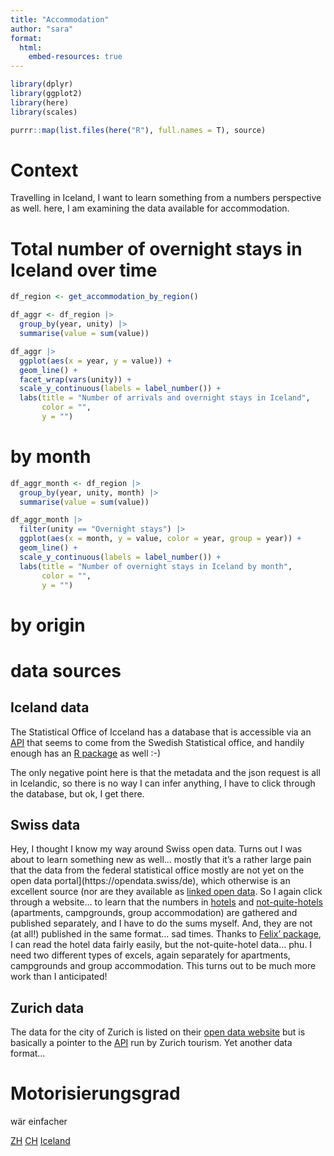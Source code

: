 ```yaml
---
title: "Accommodation"
author: "sara"
format: 
  html:
    embed-resources: true
---
```


```r
library(dplyr)
library(ggplot2)
library(here)
library(scales)

purrr::map(list.files(here("R"), full.names = T), source)
```

# Context

Travelling in Iceland, I want to learn something from a numbers perspective as well. here, I am examining the data available for accommodation.

# Total number of overnight stays in Iceland over time

```r
df_region <- get_accommodation_by_region()

df_aggr <- df_region |> 
  group_by(year, unity) |> 
  summarise(value = sum(value))
```

```r
df_aggr |> 
  ggplot(aes(x = year, y = value)) +
  geom_line() +
  facet_wrap(vars(unity)) +
  scale_y_continuous(labels = label_number()) +
  labs(title = "Number of arrivals and overnight stays in Iceland",
       color = "",
       y = "")
```


# by month

```r
df_aggr_month <- df_region |> 
  group_by(year, unity, month) |> 
  summarise(value = sum(value))
```

```r
df_aggr_month |> 
  filter(unity == "Overnight stays") |> 
  ggplot(aes(x = month, y = value, color = year, group = year)) +
  geom_line() +
  scale_y_continuous(labels = label_number()) +
  labs(title = "Number of overnight stays in Iceland by month",
       color = "",
       y = "")
```

# by origin

# data sources

## Iceland data

The Statistical Office of Icceland has a database that is accessible via an [API](https://www.scb.se/api_en/) that seems to come from the Swedish Statistical office, and handily enough has an [R package](https://github.com/rOpenGov/pxweb) as well :-) 

The only negative point here is that the metadata and the json request is all in Icelandic, so there is no way I can infer anything, I have to click through the database, but ok, I get there.

## Swiss data

Hey, I thought I know my way around Swiss open data. Turns out I was about to learn something new as well... mostly that it's a rather large pain that the data from the federal statistical office mostly are not yet on the open data portal](https://opendata.swiss/de), which otherwise is an excellent source (nor are they available as [linked open data](https://lindas.admin.ch/). So I again click through a website... to learn that the numbers in [hotels](https://www.bfs.admin.ch/bfs/en/home/statistics/tourism/surveys/hesta.html) and [not-quite-hotels](https://www.bfs.admin.ch/bfs/en/home/statistics/tourism/tourist-accommodation/supplementary-accommodation.html) (apartments, campgrounds, group accommodation) are gathered and published separately, and I have to do the sums myself. And, they are not (at all!) published in the same format... sad times. Thanks to [Felix' package](https://felixluginbuhl.com/BFS/), I can read the hotel data fairly easily, but the not-quite-hotel data... phu. I need two different types of excels, again separately for apartments, campgrounds and group accommodation. This turns out to be much more work than I anticipated!

## Zurich data

The data for the city of Zurich is listed on their [open data website](https://data.stadt-zuerich.ch/dataset/zt_unterkunft) but is basically a pointer to the [API](https://zt.zuerich.com/en/open-data/v2) run by Zurich tourism. Yet another data format...

# Motorisierungsgrad

wär einfacher

[ZH](https://opendata.swiss/de/dataset/motorisierungsgrad-nach-rechtsform-stadtquartier-und-jahr-seit-2002)
[CH](https://www.bfs.admin.ch/asset/de/je-d-11.03.02.01.02)
[Iceland](https://px.hagstofa.is/pxen/pxweb/en/Umhverfi/Umhverfi__5_samgongur__3_okutaekiogvegir/SAM03101.px/)
